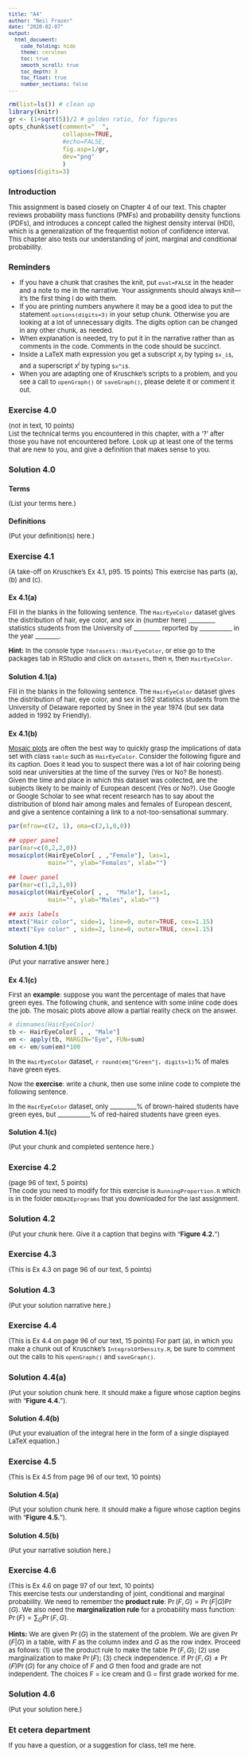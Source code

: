 ```yaml
---
title: "A4"
author: "Neil Frazer"
date: "2020-02-07"
output: 
  html_document: 
    code_folding: hide
    theme: cerulean
    toc: true
    smooth_scroll: true
    toc_depth: 3
    toc_float: true
    number_sections: false
---
```


<style type="text/css">  
/* Note: CSS uses C-style commenting. */
h1.title{font-size:22px; text-align:center;}
h4.author{font-size:16px; text-align:center;}
h4.date{font-size:16px; text-align:center;}
body{ /* Normal  */ font-size: 13px}
td {  /* Table   */ font-size: 12px}
h1 { /* Header 1 */ font-size: 16px}
h2 { /* Header 2 */ font-size: 14px}
h3 { /* Header 3 */ font-size: 12px}
.math{ font-size: 10pt;}
.hi{ /* hanging indents */ 
    padding-left:22px; 
    text-indent:-22px;
}
blockquote {  
    padding: 10px 20px;
    margin: 0 0 20px;
    font-size: 12px;
    border-left: 5px solid #eee;
}
code.r{ /* code */ 
       font-size: 12px;
}
pre{/*preformatted text*/ 
    font-size: 12px;
}
p.caption {/* figure captions */ 
    font-size: 0.9em;
    font-style: italic; 
} 
</style>

```r
rm(list=ls()) # clean up
library(knitr)
gr <- (1+sqrt(5))/2 # golden ratio, for figures
opts_chunk$set(comment="  ",
               collapse=TRUE, 
               #echo=FALSE,
               fig.asp=1/gr,
               dev="png"
               )
options(digits=3)
```  

# Introduction  
This assignment is based closely on Chapter 4 of our text. This chapter reviews probability mass functions (PMFs) and probability density functions (PDFs), and introduces a concept called the highest density interval (HDI), which is a generalization of the frequentist notion of confidence interval. This chapter also tests our understanding of joint, marginal and conditional probability.   

# Reminders      
- If you have a chunk that crashes the knit, put `eval=FALSE` in the header and a note to me in the narrative. Your assignments should always knit---it's the first thing I do with them.  
- If you are printing numbers anywhere it may be a good idea to put the statement `options(digits=3)` in your setup chunk. Otherwise you are looking at a lot of unnecessary digits. The digits option can be changed in any other chunk, as needed.  
- When explanation is needed, try to put it in the narrative rather than as comments in the code. Comments in the code should be succinct.  
- Inside a LaTeX math expression you get a subscript $x_i$ by typing `$x_i$`, and a superscript $x^i$ by typing `$x^i$`.  
- When you are adapting one of Kruschke's scripts to a problem, and you see a call to `openGraph()` or `saveGraph()`, please delete it or comment it out.  

# Exercise 4.0  
(not in text, 10 points)  
List the technical terms you encountered in this chapter, with a '?' after those you have not encountered before. Look up at least one of the terms that are new to you, and give a definition that makes sense to you.  

# Solution 4.0  

## Terms
(List your terms here.)  

## Definitions  
(Put your definition(s) here.)  

# Exercise 4.1    
(A take-off on Kruschke's Ex 4.1, p95. 15 points) This exercise has parts (a), (b) and (c).   

## Ex 4.1(a)  
Fill in the blanks in the following sentence. The `HairEyeColor` dataset gives the distribution of hair, eye color, and sex in (number here) _________ statistics students from the University of _________ reported by ___________ in the year ________.  

**Hint:** In the console type `?datasets::HairEyeColor`, or else go to the packages tab in RStudio and click on `datasets`, then `H`, then `HairEyeColor`.  

## Solution 4.1(a)  

Fill in the blanks in the following sentence. The `HairEyeColor` dataset gives the distribution of hair, eye color, and sex in 592 statistics students from the University of Delaware reported by Snee in the year 1974 (but sex data added in 1992 by Friendly).  


## Ex 4.1(b)  
[Mosaic plots](https://en.wikipedia.org/wiki/Mosaic_plot) are often the best way to quickly grasp the implications of data set with class `table` such as `HairEyeColor`. Consider the following figure and its caption. Does it lead you to suspect there was a lot of hair coloring being sold near universities at the time of the survey (Yes or No? Be honest). Given the time and place in which this dataset was collected, are the subjects likely to be mainly of European descent (Yes or No?). Use Google or Google Scholar to see what recent research has to say about the distribution of blond hair among males and females of European descent, and give a sentence containing a link to a not-too-sensational summary.  

```r
par(mfrow=c(2, 1), oma=c(2,1,0,0))

## upper panel
par(mar=c(0,2,2,0))
mosaicplot(HairEyeColor[ , ,"Female"], las=1,
           main="", ylab="Females", xlab="")

## lower panel
par(mar=c(1,2,1,0))
mosaicplot(HairEyeColor[ , ,  "Male"], las=1, 
           main="", ylab="Males", xlab="")

## axis labels
mtext("Hair color", side=1, line=0, outer=TRUE, cex=1.15)
mtext("Eye color" , side=2, line=0, outer=TRUE, cex=1.15)
```

## Solution 4.1(b)    
(Put your narrative answer here.)  

## Ex 4.1(c)  
First an **example**: suppose you want the percentage of males that have green eyes. The following chunk, and sentence with some inline code does the job. The mosaic plots above allow a partial reality check on the answer.     
  
```r
# dimnames(HairEyeColor)
tb <- HairEyeColor[ , , "Male"]
em <- apply(tb, MARGIN="Eye", FUN=sum)
em <- em/sum(em)*100
```  
In the `HairEyeColor` dataset, `r round(em["Green"], digits=1)`% of males have green eyes.  

Now the **exercise**: write a chunk, then use some inline code to complete the following sentence.  

In the `HairEyeColor` dataset, only _________% of brown-haired students have green eyes, but ___________% of red-haired students have green eyes.  

## Solution 4.1(c)  
(Put your chunk and completed sentence here.)  

# Exercise 4.2  
(page 96 of text, 5 points)  
The code you need to modify for this exercise is `RunningProportion.R` which is in the folder `DBDA2Eprograms` that you downloaded for the last assignment.  

# Solution 4.2  
(Put your chunk here. Give it a caption that begins with "**Figure 4.2.**")

# Exercise 4.3  
(This is Ex 4.3 on page 96 of our text, 5 points)  

# Solution 4.3  
(Put your solution narrative here.)

# Exercise 4.4 
(This is Ex 4.4 on page 96 of our text, 15 points) For part (a), in which you make a chunk out of Kruschke's `IntegralOfDensity.R`, be sure to comment out the calls to his `openGraph()` and `saveGraph()`.  

# Solution 4.4(a)  
(Put your solution chunk here. It should make a figure whose caption begins with "**Figure 4.4.**").  

## Solution 4.4(b)  
(Put your evaluation of the integral here in the form of a single displayed LaTeX equation.)  

# Exercise 4.5  
(This is Ex 4.5 from page 96 of our text, 10 points)  

## Solution 4.5(a)  
(Put your solution chunk here. It should make a figure whose caption begins with "**Figure 4.5.**").  

## Solution 4.5(b)  
(Put your narrative solution here.)  

# Exercise 4.6  
(This is Ex 4.6 on page 97 of our text, 10 points)  
This exercise tests our understanding of joint, conditional and marginal probability. We need to remember the **product rule**: $\Pr(F,G)=\Pr(F|G)\Pr(G)$. We also need the **marginalization rule** for a probability mass function: $\Pr(F)=\sum_G \Pr(F,G)$.  

**Hints:** We are given $\Pr(G)$ in the statement of the problem. We are given $\Pr(F|G)$ in a table, with $F$ as the column index and $G$ as the row index. Proceed as follows: (1) use the product rule to make the table $\Pr(F,G)$; (2) use marginalization to make $\Pr(F)$; (3) check independence. If $\Pr(F,G)\ne\Pr(F)\Pr(G)$ for any choice of $F$ and $G$ then food and grade are not independent. The choices F = ice cream and G = first grade worked for me.   

# Solution 4.6  
(Put your solution here.)  

# Et cetera department  
If you have a question, or a suggestion for class, tell me here.

